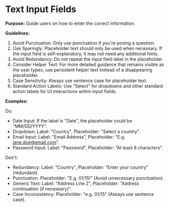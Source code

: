 # Text Input Fields

**Purpose:** Guide users on how to enter the correct information.

**Guidelines:**

1. Avoid Punctuation: Only use punctuation if you're posing a question.
2. Use Sparingly: Placeholder text should only be used when necessary. If the input field is self-explanatory, it may not need any additional hints.
3. Avoid Redundancy: Do not repeat the input field label in the placeholder.
4. Consider Helper Text: For more detailed guidance that remains visible as the user types, use persistent helper text instead of a disappearing placeholder.
5. Case Sensitivity: Always use sentence case for placeholder text.
6. Standard Action Labels: Use "Select" for dropdowns and other standard action labels for UI interactions within input fields.

**Examples:**

Do:

- Date Input: If the label is "Date", the placeholder could be "MM/DD/YYYY".
- Dropdown: Label: "Country", Placeholder: "Select a country".
- Email Input: Label: "Email Address", Placeholder: "E.g. [jane.doe@email.com](mailto:jane.doe@email.com)".
- Password Input: Label: "Password", Placeholder: "At least 8 characters".

Don't:

- Redundancy: Label: "Country", Placeholder: "Enter your country" (redundant).
- Punctuation: Placeholder: "E.g. 01/15!" (Avoid unnecessary punctuation).
- Generic Text: Label: "Address Line 2", Placeholder: "Address continuation (if necessary)".
- Case Inconsistency: Placeholder: "e.g. 01/15" (Always use sentence case).